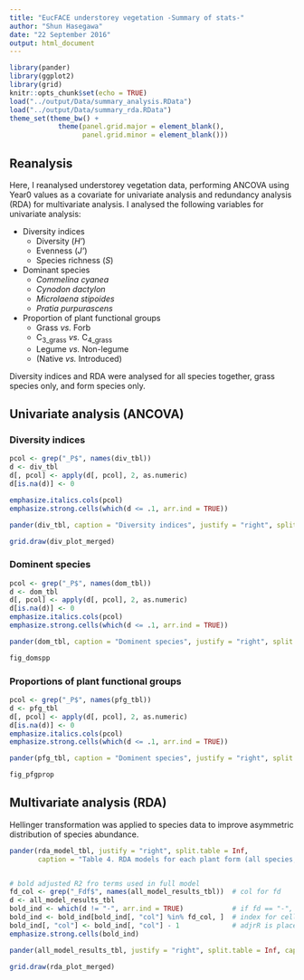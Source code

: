 ```yaml
---
title: "EucFACE understorey vegetation -Summary of stats-"
author: "Shun Hasegawa"
date: "22 September 2016"
output: html_document
---
```


```r
library(pander)
library(ggplot2)
library(grid)
knitr::opts_chunk$set(echo = TRUE)
load("../output/Data/summary_analysis.RData")
load("../output/Data/summary_rda.RData")
theme_set(theme_bw() + 
            theme(panel.grid.major = element_blank(), 
                  panel.grid.minor = element_blank()))

```

## Reanalysis

Here, I reanalysed understorey vegetation data, performing ANCOVA using Year0 values as a covariate for univariate analysis and redundancy analysis (RDA) for multivariate analysis. I analysed the following variables for univariate analysis:

* Diversity indices
    + Diversity (*H'*)
    + Evenness (*J'*)
    + Species richness (*S*)
* Dominant species
    + _Commelina cyanea_
    + _Cynodon dactylon_
    + _Microlaena stipoides_
    + _Pratia purpurascens_
* Proportion of plant functional groups
    + Grass *vs.* Forb
    + C~3\_grass~ *vs.* C~4\_grass~
    + Legume *vs.* Non-legume
    + (Native *vs.* Introduced)

Diversity indices and RDA were analysed for all species together, grass species only, and form species only. 

## Univariate analysis (ANCOVA)

### Diversity indices

```r
pcol <- grep("_P$", names(div_tbl))
d <- div_tbl
d[, pcol] <- apply(d[, pcol], 2, as.numeric)
d[is.na(d)] <- 0

emphasize.italics.cols(pcol)
emphasize.strong.cells(which(d <= .1, arr.ind = TRUE))

pander(div_tbl, caption = "Diversity indices", justify = "right", split.table = Inf, keep.line.breaks = TRUE)
```

```r
grid.draw(div_plot_merged)
```

### Dominent species

```r
pcol <- grep("_P$", names(dom_tbl))
d <- dom_tbl
d[, pcol] <- apply(d[, pcol], 2, as.numeric)
d[is.na(d)] <- 0
emphasize.italics.cols(pcol)
emphasize.strong.cells(which(d <= .1, arr.ind = TRUE))

pander(dom_tbl, caption = "Dominent species", justify = "right", split.table = Inf, keep.line.breaks = TRUE)
```

```r
fig_domspp
```

### Proportions of plant functional groups

```r
pcol <- grep("_P$", names(pfg_tbl))
d <- pfg_tbl
d[, pcol] <- apply(d[, pcol], 2, as.numeric)
d[is.na(d)] <- 0
emphasize.italics.cols(pcol)
emphasize.strong.cells(which(d <= .1, arr.ind = TRUE))

pander(pfg_tbl, caption = "Dominent species", justify = "right", split.table = Inf, keep.line.breaks = TRUE)

```


```r
fig_pfgprop
```


## Multivariate analysis (RDA)

Hellinger transformation was applied to species data to improve asymmetric distribution of species abundance.

```r
pander(rda_model_tbl, justify = "right", split.table = Inf, 
       caption = "Table 4. RDA models for each plant form (all species, forbs and grasses). Final models were obtained following simplification of full models. The values shown in this table are adjusted R^2 with statistically significant codes: P <.1 (.), <.05([*]), <.01([**]) and <.001([***])")


# bold adjusted R2 fro terms used in full model
fd_col <- grep("_Fdf$", names(all_model_results_tbl))  # col for fd
d <- all_model_results_tbl
bold_ind <- which(d != "-", arr.ind = TRUE)            # if fd == "-", the terms are not used in the full model
bold_ind <- bold_ind[bold_ind[, "col"] %in% fd_col, ]  # index for cells to be bolded
bold_ind[, "col"] <- bold_ind[, "col"] - 1             # adjrR is placed left of fd
emphasize.strong.cells(bold_ind)

pander(all_model_results_tbl, justify = "right", split.table = Inf, caption = "Table 5. Summary results of RDA analysys for each plant form (all species, forbs and grasses). Adjusted R^2 for single terms (adjR) are shown in bold for the terms used in the full models. Marginal F values for the terms remained in the parsimonious models after model simplification are shown with associated statistically significant codes (P <.1 (.), <.05([*]), <.01([**]) and <.001([***])). The terms that were removed by model simplification are shown as 'rm'")

```

```r
grid.draw(rda_plot_merged)
```

